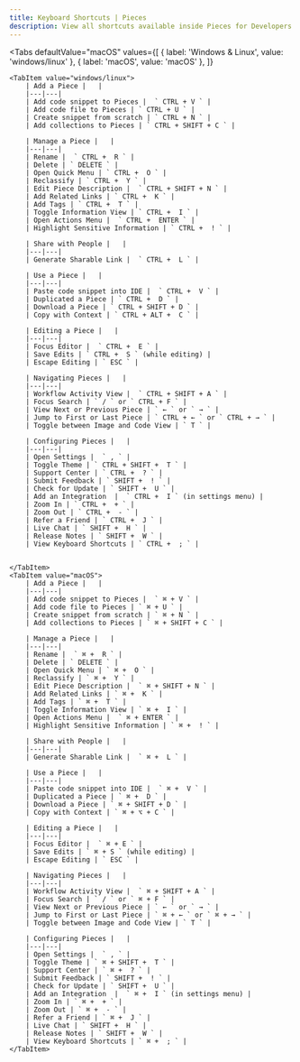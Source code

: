```yaml
---
title: Keyboard Shortcuts | Pieces
description: View all shortcuts available inside Pieces for Developers Desktop App.
---
```


<Tabs
    defaultValue="macOS"
        values={[
        { label: 'Windows & Linux', value: 'windows/linux' },
        { label: 'macOS', value: 'macOS' },
    ]}
>
    <TabItem value="windows/linux">
        | Add a Piece |   |
        |---|---|
        | Add code snippet to Pieces |  ` CTRL + V ` |
        | Add code file to Pieces | ` CTRL + U ` |
        | Create snippet from scratch | ` CTRL + N ` |
        | Add collections to Pieces | ` CTRL + SHIFT + C ` |

        | Manage a Piece |   |
        |---|---|
        | Rename |  ` CTRL +  R ` |
        | Delete | ` DELETE ` |
        | Open Quick Menu | ` CTRL +  O ` |
        | Reclassify | ` CTRL +  Y ` |
        | Edit Piece Description |  ` CTRL + SHIFT + N ` |
        | Add Related Links | ` CTRL +  K ` |
        | Add Tags | ` CTRL +  T ` |
        | Toggle Information View | ` CTRL +  I ` |
        | Open Actions Menu |  ` CTRL +  ENTER ` |
        | Highlight Sensitive Information | ` CTRL +  ! ` |

        | Share with People |   |
        |---|---|
        | Generate Sharable Link |  ` CTRL +  L ` |

        | Use a Piece |   |
        |---|---|
        | Paste code snippet into IDE |  ` CTRL +  V ` |
        | Duplicated a Piece | ` CTRL +  D ` |
        | Download a Piece | ` CTRL + SHIFT + D ` |
        | Copy with Context | ` CTRL + ALT +  C ` |

        | Editing a Piece |   |
        |---|---|
        | Focus Editor |  ` CTRL +  E ` |
        | Save Edits | ` CTRL +  S ` (while editing) |
        | Escape Editing | ` ESC ` |

        | Navigating Pieces |   |
        |---|---|
        | Workflow Activity View |  ` CTRL + SHIFT + A ` |
        | Focus Search | ` / ` or ` CTRL + F ` |
        | View Next or Previous Piece | ` ← ` or ` → ` |
        | Jump to First or Last Piece | ` CTRL + ← ` or ` CTRL + → ` |
        | Toggle between Image and Code View | ` T ` |

        | Configuring Pieces |   |
        |---|---|
        | Open Settings |  ` , ` |
        | Toggle Theme | ` CTRL + SHIFT +  T ` |
        | Support Center | ` CTRL +  ? ` |
        | Submit Feedback | ` SHIFT +  ! ` |
        | Check for Update | ` SHIFT +  U ` |
        | Add an Integration  |  ` CTRL +  I ` (in settings menu) |
        | Zoom In | ` CTRL +  + ` |
        | Zoom Out | ` CTRL +  - ` |
        | Refer a Friend | ` CTRL +  J ` |
        | Live Chat | ` SHIFT +  H ` |
        | Release Notes | ` SHIFT +  W ` |
        | View Keyboard Shortcuts | ` CTRL +  ; ` |


    </TabItem>
    <TabItem value="macOS">
        | Add a Piece |   |
        |---|---|
        | Add code snippet to Pieces |  ` ⌘ + V ` |
        | Add code file to Pieces | ` ⌘ + U ` |
        | Create snippet from scratch | ` ⌘ + N ` |
        | Add collections to Pieces | ` ⌘ + SHIFT + C ` |

        | Manage a Piece |   |
        |---|---|
        | Rename |  ` ⌘ +  R ` |
        | Delete | ` DELETE ` |
        | Open Quick Menu | ` ⌘ +  O ` |
        | Reclassify | ` ⌘ +  Y ` |
        | Edit Piece Description |  ` ⌘ + SHIFT + N ` |
        | Add Related Links | ` ⌘ +  K ` |
        | Add Tags | ` ⌘ +  T ` |
        | Toggle Information View | ` ⌘ +  I ` |
        | Open Actions Menu |  ` ⌘ + ENTER ` |
        | Highlight Sensitive Information | ` ⌘ +  ! ` |

        | Share with People |   |
        |---|---|
        | Generate Sharable Link |  ` ⌘ +  L ` |

        | Use a Piece |   |
        |---|---|
        | Paste code snippet into IDE |  ` ⌘ +  V ` |
        | Duplicated a Piece | ` ⌘ +  D ` |
        | Download a Piece | ` ⌘ + SHIFT + D ` |
        | Copy with Context | ` ⌘ + ⌥ + C ` |

        | Editing a Piece |   |
        |---|---|
        | Focus Editor |  ` ⌘ + E ` |
        | Save Edits | ` ⌘ + S ` (while editing) |
        | Escape Editing | ` ESC ` |

        | Navigating Pieces |   |
        |---|---|
        | Workflow Activity View |  ` ⌘ + SHIFT + A ` |
        | Focus Search | ` / ` or ` ⌘ + F ` |
        | View Next or Previous Piece | ` ← ` or ` → ` |
        | Jump to First or Last Piece | ` ⌘ + ← ` or ` ⌘ + → ` |
        | Toggle between Image and Code View | ` T ` |

        | Configuring Pieces |   |
        |---|---|
        | Open Settings |  ` , ` |
        | Toggle Theme | ` ⌘ + SHIFT +  T ` |
        | Support Center | ` ⌘ +  ? ` |
        | Submit Feedback | ` SHIFT +  ! ` |
        | Check for Update | ` SHIFT +  U ` |
        | Add an Integration  |  ` ⌘ +  I ` (in settings menu) |
        | Zoom In | ` ⌘ +  + ` |
        | Zoom Out | ` ⌘ +  - ` |
        | Refer a Friend | ` ⌘ +  J ` |
        | Live Chat | ` SHIFT +  H ` |
        | Release Notes | ` SHIFT +  W ` |
        | View Keyboard Shortcuts | ` ⌘ +  ; ` |
    </TabItem>
</Tabs>